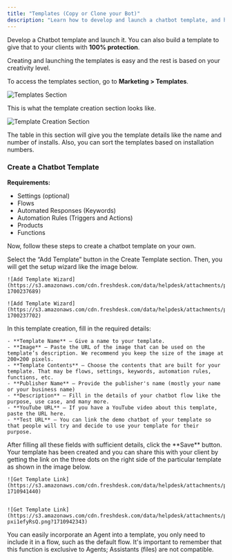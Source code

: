 ```yaml
---
title: "Templates (Copy or Clone your Bot)"
description: "Learn how to develop and launch a chatbot template, and how to build a template to give to your clients with 100% protection."
---
```



Develop a Chatbot template and launch it. You can also build a template to give that to your clients with **100% protection**.

Creating and launching the templates is easy and the rest is based on your creativity level.

To access the templates section, go to **Marketing \> Templates**.

![Templates Section](https://s3.amazonaws.com/cdn.freshdesk.com/data/helpdesk/attachments/production/150053690868/original/1R2G0uOupki1zOe4GJHroem0nXut03fohw.png?1710501971)

This is what the template creation section looks like.

![Template Creation Section](https://s3.amazonaws.com/cdn.freshdesk.com/data/helpdesk/attachments/production/150054331641/original/EesoHX9NAgJQJk5E4T75SbsMMZlbnUFJCA.png?1710932980)

The table in this section will give you the template details like the name and number of installs. Also, you can sort the templates based on installation numbers.

### Create a Chatbot Template

**Requirements:**

- Settings (optional)
- Flows
- Automated Responses (Keywords)
- Automation Rules (Triggers and Actions)
- Products
- Functions

Now, follow these steps to create a chatbot template on your own.

<Steps>
  <Step>
    Select the “Add Template” button in the Create Template section. Then, you will get the setup wizard like the image below.

    ![Add Template Wizard](https://s3.amazonaws.com/cdn.freshdesk.com/data/helpdesk/attachments/production/150037282419/original/SEK7gvniJIUceIRe03xZ74lfysRrgfEyJA.png?1700237689)

    ![Add Template Wizard](https://s3.amazonaws.com/cdn.freshdesk.com/data/helpdesk/attachments/production/150037282449/original/PbeR2rR0zsU2JcItE8NBEGjuCnYs2LqVHQ.png?1700237702)
  </Step>
  <Step>
    In this template creation, fill in the required details:

    - **Template Name** – Give a name to your template.
    - **Image** – Paste the URL of the image that can be used on the template’s description. We recommend you keep the size of the image at 200×200 pixels.
    - **Template Contents** – Choose the contents that are built for your template. That may be flows, settings, keywords, automation rules, functions, etc.
    - **Publisher Name** – Provide the publisher's name (mostly your name or your business name)
    - **Description** – Fill in the details of your chatbot flow like the purpose, use case, and many more.
    - **YouTube URL** – If you have a YouTube video about this template, paste the URL here.
    - **Test URL** – You can link the demo chatbot of your template so that people will try and decide to use your template for their purpose.
  </Step>
  <Step>
    After filling all these fields with sufficient details, click the **Save** button.
  </Step>
  <Step>
    Your template has been created and you can share this with your client by getting the link on the three dots on the right side of the particular template as shown in the image below.

    ![Get Template Link](https://s3.amazonaws.com/cdn.freshdesk.com/data/helpdesk/attachments/production/150054356811/original/9TSlkXUs0dCY7Xhxtw52wagPQbFlM292xw.png?1710941440)

    
    ![Get Template Link](https://s3.amazonaws.com/cdn.freshdesk.com/data/helpdesk/attachments/production/150054360324/original/55YiH_jtc9A7UOfYoF8HuLz-pxi1efyRsQ.png?1710942343)
  </Step>
</Steps>

<Note>
  You can easily incorporate an Agent into a template, you only need to include it in a flow, such as the default flow. It's important to remember that this function is exclusive to Agents; Assistants (files) are not compatible.
</Note>